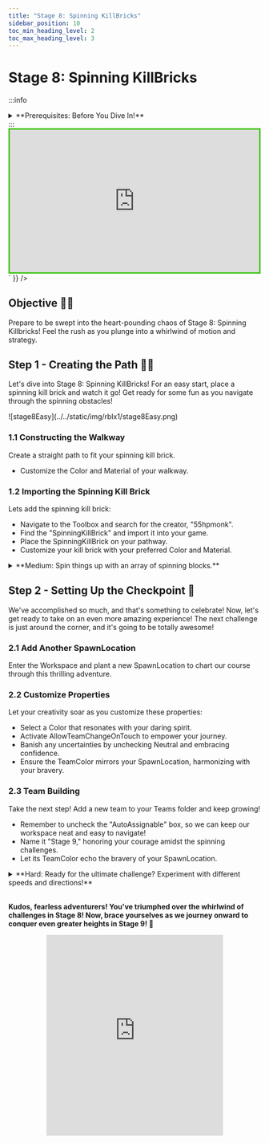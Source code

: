 ```yaml
---
title: "Stage 8: Spinning KillBricks"
sidebar_position: 10
toc_min_heading_level: 2
toc_max_heading_level: 3
---
```



# Stage 8: Spinning KillBricks

:::info
<details style={{border:'none'}}>
    <summary>**Prerequisites: Before You Dive In!**</summary>

    Prepare yourselves, brave adventurers, as you stand on the brink of Stage 8! But first, ensure you've conquered the twists and turns of the preceding challenges.

    **1. Intro**

    Lay the groundwork for your coding conquest.

    **2. Setup**

    Equip yourself with the necessary tools and knowledge.

    **3. Stage 1: Ascending Walls**

    Scale new heights and overcome obstacles.

    **4. Stage 2: Sphere Stairs**

    Navigate the spherical staircase with finesse.

    **5. Stage 3: Plank Walkway**

    Balance and coordination are key on this precarious path.

    **6. Stage 4: KillBrick Path**

    Dodge deadly obstacles in this challenging terrain.

    **7. Stage 5: Fireball Footpath**

    Brave the fiery path and emerge victorious.

    **8. Stage 6: Military Minefield**

    Navigate through hidden dangers and traps.

    **9. Stage 7: Rolling Rocks**

    Roll with the punches and conquer the rocky terrain.

    **With each victory, you edge closer to the ultimate test: the Spinning KillBrick challenge!🚀🌟**
</details>
:::

<br  />

<div dangerouslySetInnerHTML={{
  __html: `
    <div style="padding:56.25% 0 0 0;position:relative;border:3px solid #47c621;">
      <iframe src="https://player.vimeo.com/video/952980200?h=205f87c724" frameborder="0" allow="autoplay; fullscreen; picture-in-picture; clipboard-write" style="position:absolute;top:0;left:0;width:100%;height:100%;" title="Roblox Part 1 - Stage 1"></iframe>
    </div>
    <script src="https://player.vimeo.com/api/player.js"></script>
  `
}} />

## Objective 🧐🗿

Prepare to be swept into the heart-pounding chaos of Stage 8: Spinning Killbricks! Feel the rush as you plunge into a whirlwind of motion and strategy.

## Step 1 - Creating the Path 🔄🩻

Let's dive into Stage 8: Spinning KillBricks! For an easy start, place a spinning kill brick and watch it go! Get ready for some fun as you navigate through the spinning obstacles!

<div className='image-wrapper'>
    ![stage8Easy](../../static/img/rblx1/stage8Easy.png)
</div>

### 1.1 Constructing the Walkway

Create a straight path to fit your spinning kill brick.
- Customize the Color and Material of your walkway.

### 1.2 Importing the Spinning Kill Brick

Lets add the spinning kill brick:
- Navigate to the Toolbox and search for the creator, "55hpmonk".
- Find the "SpinningKillBrick" and import it into your game.
- Place the SpinningKillBrick on your pathway.
- Customize your kill brick with your preferred Color and Material.

<details>
    <summary>**Medium: Spin things up with an array of spinning blocks.**</summary>

    <div className='image-wrapper'>
        ![stage8Medium](../../static/img/rblx1/stage8Medium.png)
    </div>

    <br  />
    
    **1.1 Constructing the Walkway**

    Create a straight path to fit multiple spinning kill bricks.
    - Customize the Color and Material of your walkway.

    **1.2 Adding Spinning Kill Bricks**

    Lets add spinning kill bricks:
    - Navigate to the Toolbox and search for the creator, "55hpmonk".
    - Find the "SpinningKillBrick" and import it into your game.
    - Place multiple SpinningKillBricks on your pathway.
    - Customize your kill bricks with your preferred Color and Material.
</details>

## Step 2 - Setting Up the Checkpoint 🚩

We've accomplished so much, and that's something to celebrate! Now, let's get ready to take on an even more amazing experience! The next challenge is just around the corner, and it's going to be totally awesome!

### 2.1 Add Another SpawnLocation

Enter the Workspace and plant a new SpawnLocation to chart our course through this thrilling adventure.

### 2.2 Customize Properties

Let your creativity soar as you customize these properties:
- Select a Color that resonates with your daring spirit.
- Activate AllowTeamChangeOnTouch to empower your journey.
- Banish any uncertainties by unchecking Neutral and embracing confidence.
- Ensure the TeamColor mirrors your SpawnLocation, harmonizing with your bravery.

### 2.3 Team Building

Take the next step! Add a new team to your Teams folder and keep growing!
- Remember to uncheck the "AutoAssignable" box, so we can keep our workspace neat and easy to navigate!
- Name it "Stage 9," honoring your courage amidst the spinning challenges.
- Let its TeamColor echo the bravery of your SpawnLocation.

<details>
    <summary>**Hard: Ready for the ultimate challenge? Experiment with different speeds and directions!**</summary>

    **If you want more of a challenge by recreating the video yourself, follow these steps:**

    Ready to take on the ultimate challenge? Let's dive into the whirlwind of Stage 8: Spinning Killbricks! Prepare to push your limits as you experiment with different speeds and directions, navigating through a maze of spinning obstacles. Are you up for the challenge?

  <div dangerouslySetInnerHTML={{
    __html: `
      <div style="padding:56.25% 0 0 0;position:relative;border:3px solid #47c621;">
        <iframe src="https://player.vimeo.com/video/952505977?h=1808f5e862" frameborder="0" allow="autoplay; fullscreen; picture-in-picture; clipboard-write" style="position:absolute;top:0;left:0;width:100%;height:100%;" title="Roblox Part 1 - Stage 8"></iframe>
      </div>
      <script src="https://player.vimeo.com/api/player.js"></script>
    `
  }} />

    **Description**

    We are going to create a script that makes a part in Roblox spin continuously and cause any player who touches it to lose all their health. Here's what we want to accomplish: 

    **Step 1 - Spin the Part:**
    
    The part will spin around smoothly. 

    **Step 2 - Detect Touch:**

    The script will detect when a player touches the spinning part. 

    **Step 3 - Affect the Player:**
    
    If a player touches the part, their health will be set to 0. 

    By doing this, we will create a spinning part that creates a challenge for players in the game. 

    <br  />

    **Instructions and Code Logic**

    **Step 1 - Set Up the Starting Variables:**

    - Create a variable for the part by setting it to the `Parent` of the script. 

    - Create a variable for the speed of the spin (`spinSpeed`). 

    **Step 2 - Create the Functions:**

    - Define a function named `rotatePart` that spins the part. 

    - Inside the function, update the part's rotation using `CFrame` and the `spinSpeed`. 

    - Define a function named `onPartTouched` that checks if something touching the part is a player. 

    - Inside the function, if the part that touched has a "Humanoid" (indicating a player), set the player's health to 0. 

    - Use the `RunService.Heartbeat` event to call the `rotatePart` function continuously, making the part spin. 

    - Connect the `onPartTouched` function to the part's `Touched` event to detect when it is touched. 

    <br  />

    **Putting It All Together**

    - Start by setting up your spinning part and spin speed. 

    - Define a function named `rotatePart` to make the part spin. 

    - Define a function named `onPartTouched` to handle when the part is touched. 

    - Use the `RunService.Heartbeat` event to call the `rotatePart` function continuously. 

    - Connect the `onPartTouched` function to the part's `Touched` event. 
 
    {/* <br  />

    **Extra Points Challenge:**

    Prepare yourself for the ultimate challenge! Change up the Scripts across all your spinning kill bricks. Then, test your limits and demonstrate your expertise in navigating through the spinning chaos. Are you ready to emerge victorious, earning the respect of your fellow adventurers and the admiration of your Code Coach?

    While this challenge may present obstacles, don't hesitate to seek guidance from your Code Coach if necessary. However, if you can conquer this task independently, you'll earn some serious coding accolades!

    So, gear up, courageous coders, and get ready to face the spinning madness of **Stage 8 - Hard**! Let's spin! 🚀💻 */}
</details>

<br  />

**Kudos, fearless adventurers! You've triumphed over the whirlwind of challenges in Stage 8! Now, brace yourselves as we journey onward to conquer even greater heights in Stage 9! 🌟**

<div align='center'>
    <iframe width="70%" height="400" src="https://www.youtube.com/embed/MCB_A8N1DNU" title="LeBron James, scream if you love Roblox" frameborder="0" allow="accelerometer; autoplay; clipboard-write; encrypted-media; gyroscope; picture-in-picture; web-share" referrerpolicy="strict-origin-when-cross-origin" allowfullscreen></iframe>
</div>